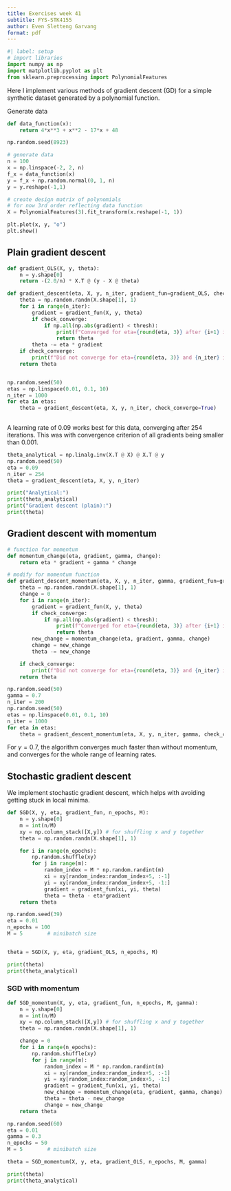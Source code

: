 ```yaml
---
title: Exercises week 41
subtitle: FYS-STK4155
author: Even Sletteng Garvang
format: pdf
---
```


```python
#| label: setup
# import libraries
import numpy as np
import matplotlib.pyplot as plt
from sklearn.preprocessing import PolynomialFeatures
```

Here I implement various methods of gradient descent (GD) for a simple synthetic dataset generated by a polynomial function.

Generate data

```python
def data_function(x):
    return 4*x**3 + x**2 - 17*x + 48

np.random.seed(8923)

# generate data
n = 100
x = np.linspace(-2, 2, n)
f_x = data_function(x)
y = f_x + np.random.normal(0, 1, n)
y = y.reshape(-1,1)

# create design matrix of polynomials
# for now 3rd order reflecting data function
X = PolynomialFeatures(3).fit_transform(x.reshape(-1, 1))

plt.plot(x, y, "o")
plt.show()
```



## Plain gradient descent

```python
def gradient_OLS(X, y, theta):
    n = y.shape[0]
    return -(2.0/n) * X.T @ (y - X @ theta)

def gradient_descent(eta, X, y, n_iter, gradient_fun=gradient_OLS, check_converge=False, thresh=0.001):
    theta = np.random.randn(X.shape[1], 1)
    for i in range(n_iter):
        gradient = gradient_fun(X, y, theta)
        if check_converge:
            if np.all(np.abs(gradient) < thresh):
                print(f"Converged for eta={round(eta, 3)} after {i+1} iterations.")
                return theta
        theta -= eta * gradient
    if check_converge:
        print(f"Did not converge for eta={round(eta, 3)} and {n_iter} iterations.")
    return theta


np.random.seed(50)
etas = np.linspace(0.01, 0.1, 10)
n_iter = 1000
for eta in etas:
    theta = gradient_descent(eta, X, y, n_iter, check_converge=True)
    
```

A learning rate of 0.09 works best for this data, converging after 254 iterations. This was with convergence criterion of all gradients being smaller than 0.001.

```python
theta_analytical = np.linalg.inv(X.T @ X) @ X.T @ y
np.random.seed(50)
eta = 0.09
n_iter = 254
theta = gradient_descent(eta, X, y, n_iter)

print("Analytical:")
print(theta_analytical)
print("Gradient descent (plain):")
print(theta)
```

## Gradient descent with momentum

```python
# function for momentum
def momentum_change(eta, gradient, gamma, change):
    return eta * gradient + gamma * change

# modify for momentum function
def gradient_descent_momentum(eta, X, y, n_iter, gamma, gradient_fun=gradient_OLS, check_converge=False, thresh=0.001):
    theta = np.random.randn(X.shape[1], 1)
    change = 0
    for i in range(n_iter):
        gradient = gradient_fun(X, y, theta)
        if check_converge:
            if np.all(np.abs(gradient) < thresh):
                print(f"Converged for eta={round(eta, 3)} after {i+1} iterations.")
                return theta
        new_change = momentum_change(eta, gradient, gamma, change)
        change = new_change
        theta -= new_change

    if check_converge:
        print(f"Did not converge for eta={round(eta, 3)} and {n_iter} iterations.")
    return theta

np.random.seed(50)
gamma = 0.7
n_iter = 200
np.random.seed(50)
etas = np.linspace(0.01, 0.1, 10)
n_iter = 1000
for eta in etas:
    theta = gradient_descent_momentum(eta, X, y, n_iter, gamma, check_converge=True)
```

For $\gamma=0.7$, the algorithm converges much faster than without momentum, and converges for the whole range of learning rates.

## Stochastic gradient descent

We implement stochastic gradient descent, which helps with avoiding getting stuck in local minima.

```python
def SGD(X, y, eta, gradient_fun, n_epochs, M):
    n = y.shape[0]
    m = int(n/M)
    xy = np.column_stack([X,y]) # for shuffling x and y together
    theta = np.random.randn(X.shape[1], 1)

    for i in range(n_epochs):
        np.random.shuffle(xy)
        for j in range(m):
            random_index = M * np.random.randint(m)
            xi = xy[random_index:random_index+5, :-1]
            yi = xy[random_index:random_index+5, -1:]
            gradient = gradient_fun(xi, yi, theta)
            theta = theta - eta*gradient
    return theta

np.random.seed(39)
eta = 0.01
n_epochs = 100
M = 5        # minibatch size


theta = SGD(X, y, eta, gradient_OLS, n_epochs, M)

print(theta)
print(theta_analytical)

```

### SGD with momentum


```python
def SGD_momentum(X, y, eta, gradient_fun, n_epochs, M, gamma):
    n = y.shape[0]
    m = int(n/M)
    xy = np.column_stack([X,y]) # for shuffling x and y together
    theta = np.random.randn(X.shape[1], 1)

    change = 0
    for i in range(n_epochs):
        np.random.shuffle(xy)
        for j in range(m):
            random_index = M * np.random.randint(m)
            xi = xy[random_index:random_index+5, :-1]
            yi = xy[random_index:random_index+5, -1:]
            gradient = gradient_fun(xi, yi, theta)
            new_change = momentum_change(eta, gradient, gamma, change)
            theta = theta - new_change
            change = new_change
    return theta

np.random.seed(60)
eta = 0.01
gamma = 0.3
n_epochs = 50
M = 5        # minibatch size

theta = SGD_momentum(X, y, eta, gradient_OLS, n_epochs, M, gamma)

print(theta)
print(theta_analytical)
```